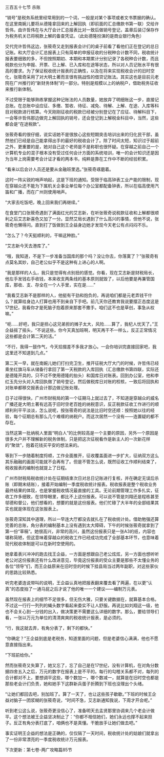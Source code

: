 

三百五十七节 杀账

“销号”是税务系统里经常用到的一个词，一般是对某个事项或者文书票据的确认。在这里南婉儿要将从德隆拿回来的上解回执（即前面的汇总缴款书第一联）交给许哲伟，由许哲伟在与大厅会计汇总报表比对一致后做销号登记，盖章后装订保存作为税务机关已将税款上解的备查凭证。（此处德隆扮演的是商业银行角色）

交代完许哲伟这边，张筱奇又走到报表会计们的桌子前看了看他们正在登记的总日记账。和大厅会计汇总报表上只有简单的申报征收的分税种合计数不同，税收统计报表要细致的多，不但按照期初、本期和本期累计分别记录了各税种合计数，而且税款也分为申报、开票、已上解、已入库和在途等状态，所以对人员记账水平有很高的要求。为了保证税收统计报表的正确性，以及在将来实现税收会计的旧时空化，张筱奇采用了对大明土著而言很有挑战性的借贷记账法。其实这也是目前元老院在广州推行的“新财务体制”的一部分。特别是规模以上的纳税户，借助税务征收来推行新体制。

不过受限于能够熟练掌握这种记账法的人员数量，她放弃了明细账这一步，直接记总账。在总账中设应征、多缴、暂收、待征、减免、待解、上解、在途、入库等科目对税款进行核算。今天刚刚征收的税款已经被分别登记在了应征、待解科目下，一会等许哲伟那边做完上解回执的销号，还会登记到上解税金科目中，当然，这些都会是“在途税款”。

张筱奇看的很仔细，说实话她不是很放心这些短期突击培训出来的归化民干部，虽然他们已经是自己能拿得出手的最好的税收会计了。除了时间太短，知识过于超前之外，更重要的是，她对自己这个老师是不是称职也很怀疑。在穿越之前自己一个计算机专业的混子根本没有受过任何会计方面的系统培训，唯一的会计知识还是因为当年上岗需要考会计证才看的两本书，纯粹是靠在工作中不断的经验积累。

“看来以后会计人员还是要从金融班里选。”张筱奇琢磨着。

这时一阵尖锐的哨声响起，这是下班的通知。受限于临高钟表工业产能的限制，现在穿越众还不能为下属机关企事业单位每个办公室都配备钟表，所以在临高使用汽笛和广播，而在广州则使用哨声。

“大家去吃饭吧，晚上回来我们再继续。”

在食堂门口张筱奇遇到了满面红光的艾志新，在听张筱奇说税款征收和上解都很顺利之后艾志新喜色又加了一分。显然艾局长遇到了什么高兴的事情，但他不说，张筱奇也懒得问。直到打了饭做到王企益身边她才发现今天老公有点闷闷不乐。

“怎么了？今天挺顺利的，干嘛这种脸。”

“艾志新今天去港库了。”

“哦，我知道，不是下一步准备当国库的那个吗？没让你去，你落寞了？”张筱奇有点莫名其妙，自己老公似乎不是这种有上进心的人啊。

“我是那样的人么，我只是觉得有点别扭的感觉。你看，现在艾志新是财税局长，他左手发钱右手收钱，本来收支两条线的基本原则就毁了，以后他要是再兼管国库，那收、支、存全在一个人手里，实在是……”

“我看艾志新不是那样的人，他挺有干劲和抱负的，再说咱们都是元老弄钱干什么？就算给身边人打算也用不到亲自下手吧。前几天你还教育我说要摆正态度这是17世纪，我看你才是死脑子抱着原来那套不撒手。咱们这不也是草创，事急从权嘛。”

“呃……好吧，我只是担心这兄弟担的摊子太大，风险……算了，我杞人忧天了。”王企益摇了摇头，“不说这些。你今天真加班啊，明天再干不一样么，反正正常情况这些都是会计第二天的活。”

“不行，我得一鼓作气，今天拾掇差不多我才放心。一会你培训完直接回家吧，我这里还不知道到几点。”

第二天一早，就在南婉儿她们打扫完卫生，推开征税大厅大门的时候，许哲伟已经乘坐红旗马车从储备行拿回了第一天税款的入库回执（汇总缴款书第四联，实际还是德隆开具的，只不过不使用德隆的抬头）和国库日对账表。回到办公室，他和李红玉先分头对入库回执做了销号登记，然后做税库日对账的校核，一致后将回执和对账单都移交报表会计那边做记账处理。

日子过得很快，广州市财税局的第一个征期马上就过去了，不知道是穿越众的威名广播还是大明土著有远高于旧时空老百姓的纳税意识，反正税款征收工作进行的顺顺利利平平淡淡，怎么说呢，按张筱奇的说法是比旧时空还顺：按照她以往的经验，每个征期总有那么几个难缠的纳税户。而这次居然一个没有――连置疑的都不存在。

当然这第一批纳税人里面“明白人”的比例较高是一个主要的原因，另外一个原因是很多大户并不理解新的税务体制，只是把这次征税看作是新主人的一次新花样的“聚敛”，抱着花钱买平安的想法来的。

等到下一步随着制度捋顺，工作全面推开，征收覆盖面进一步扩大，征纳双方这么其乐融融的画面可能就不会再有了。但是不管怎么说，既然征收工作顺利结束了，税收报表的编制也就提上了日程。

广州市财税局税收统计处在征期结束次日对总日记账进行复核，并在确定无误后杀账（即期末结账），接着开始编制一季度税收统计报表。税收报表是整个税收业务最终结果的体现，也是掌握税收情况最直接的工具。无论前期管理工作多扎实，征收工作多细致，在领导眼里，都比不上这份报表。可以说不管是刘翔还是程栋甚至邬德和督公，他们想看的，想要的就是这份报表。他们忙碌了大半年的全部结果其实也就是体现在这张报表上。

张筱奇深知其中道理，所以一早连大厅都没去就扎在了税收统计处。借助勉强还算完善的总账，角分表的编制基本上没有遇到太大障碍，下午的时候张筱奇就拿到了第一份“草稿”。她很高兴，非常的高兴，虽然这份报表只是一张A3的纸，内容也堪称简陋，但这意味着穿越众的税收工作已经成功完成了全部基本环节，也意味着现代税收体制是可以在新时空使用的。

她拿着表兴冲冲的跑去找王企益，一方面是想跟自己老公炫炫，另一方面也想听听老公对这份报表还有什么改进意见，毕竟这份报表的受众主要是那些不太懂业务的各位“领导”们，而王企益原来在旧时空的时候下挂县局当过两年副职，对这些家伙的思路比较熟悉。

听完老婆连说带叫的说明，王企益认真地把报表翻来覆去看了两遍，在以更“认真”的态度拍了一通马屁之后才说了他的唯一一个建议――编制万元表。

虽然现在报表上的细节不足很多，但无伤大雅，只要关键数据在，就算基本合格。不过这一行行一列列的蝇头数字看起来委实不让人舒服。再说比如刘翔这一级，他也不会关心到一分钱的出入，做决策更不需要这么详细的数字。那么，要给领导们看，一张以万元为单位的清清爽爽的税收统计报表，是必须的。

“行，我这就去弄，有角分表了，剩下的都快。”

“你确定？”王企益到底是老税务，知道里面的问题，但是老婆信心满满，他也不愿意直接指出来。

“下班前给你。”

然而张筱奇又失算了，她又忘了，忘了自己是在17世纪，没有计算机，在对角分数据四舍五入之后，万元的数字在报表上是不平的。每行的勾稽关系都不对，每列的合计都对不上，要想调平这些，哪个数加一，哪个数减一，就算是在旧时空也都是那些老会计们负责，她和她手下这群新兵蛋子折腾到下班也没理出个头绪。

“让她们都回去吧，别加班了。算了一天了，也让这些孩子歇歇。”下班的时候王企益对脑子一团浆糊的张筱奇说，“时间不急，艾志新通知我说，下周才开会呢。”

听到老公这么说，张筱奇更没信心了，准备明天去孟贤那里协调来几个老会计做平。这个想法被王企益坚决制止了：“你都不相信她们，她们永远也撑不起来担子。反正有角分表打底了，咱俩也不是真懂。干脆放手让她们做去吧。”

事实证明王企益的想法是正确的，仅仅隔了一天时间，税收统计处的姑娘们就拿出了一份非常漂亮的一季度税收统计万元报表。

下次更新：第七卷-两广攻略篇85节

